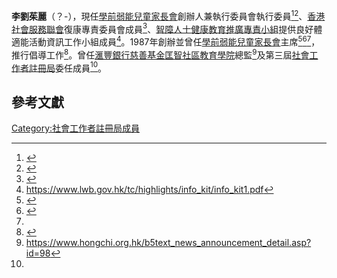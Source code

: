 '''李劉茱麗'''{{JP}}（？-），現任[[學前弱能兒童家長會|學前弱能兒童家長會]]創辦人兼執行委員會執行委員<ref>{{cite web|url=http://www.parentsassn.org.hk/about/committee/|title=學前弱能兒童家長會|website=www.parentsassn.org.hk|access-date=2021-02-23|archive-date=2018-12-07|archive-url=https://web.archive.org/web/20181207192035/http://www.parentsassn.org.hk/about/committee/|dead-url=no}}</ref><ref name="inmediahk.net">{{cite web|url=https://www.inmediahk.net/node/1053173|title=社聯70周年：歷代創辦人見証社福變遷 - 香港社會服務聯會|website=香港獨立媒體網|access-date=2021-02-23|archive-date=2018-03-26|archive-url=https://web.archive.org/web/20180326172324/http://www.inmediahk.net/node/1053173|dead-url=no}}</ref>、[[香港社會服務聯會|香港社會服務聯會]]復康專責委員會成員<ref>{{Cite web |url=https://www.hkcss.org.hk/upload/AgendaMinutes/REH/MC_2019-20_1st_min.pdf |title=存档副本 |access-date=2021-02-23 |archive-date=2021-04-15 |archive-url=https://web.archive.org/web/20210415025858/https://www.hkcss.org.hk/upload/AgendaMinutes/REH/MC_2019-20_1st_min.pdf |dead-url=no }}</ref>、[[智障人士健康教育推廣專責小組|智障人士健康教育推廣專責小組]]提供良好體適能活動資訊工作小組成員<ref>https://www.lwb.gov.hk/tc/highlights/info_kit/info_kit1.pdf</ref>。1987年創辦並曾任[[學前弱能兒童家長會|學前弱能兒童家長會]]主席<ref>{{cite web|url=https://www.hk01.com/社會新聞/49416/康橋性侵案-智障人士出庭措施22年不變-業界研三方向突破|title=【康橋性侵案】智障人士出庭措施22年不變 業界研三方向突破|first=|last=何寶儀|date=2016-10-20|website=香港01|access-date=2021-02-23|archive-date=2021-08-01|archive-url=https://web.archive.org/web/20210801111055/https://www.hk01.com/%E7%A4%BE%E6%9C%83%E6%96%B0%E8%81%9E/49416/%E5%BA%B7%E6%A9%8B%E6%80%A7%E4%BE%B5%E6%A1%88-%E6%99%BA%E9%9A%9C%E4%BA%BA%E5%A3%AB%E5%87%BA%E5%BA%AD%E6%8E%AA%E6%96%BD22%E5%B9%B4%E4%B8%8D%E8%AE%8A-%E6%A5%AD%E7%95%8C%E7%A0%94%E4%B8%89%E6%96%B9%E5%90%91%E7%AA%81%E7%A0%B4|dead-url=no}}</ref><ref>{{Cite web |url=https://www.legco.gov.hk/yr03-04/chinese/panels/ws/minutes/ws040614.pdf |title=存档副本 |access-date=2021-02-23 |archive-date=2019-11-03 |archive-url=https://web.archive.org/web/20191103032157/https://www.legco.gov.hk/yr03-04/chinese/panels/ws/minutes/ws040614.pdf |dead-url=no }}</ref><ref name="inmediahk.net"/>，推行倡導工作<ref name="swrb.org.hk">{{Cite web |url=https://www.swrb.org.hk/documents/newsletter/newsletter13.pdf |title=存档副本 |access-date=2021-02-23 |archive-date=2020-10-21 |archive-url=https://web.archive.org/web/20201021045457/http://www.swrb.org.hk/documents/newsletter/newsletter13.pdf |dead-url=no }}</ref>。曾任[[滙豐銀行慈善基金匡智社區教育學院|滙豐銀行慈善基金匡智社區教育學院]]總監<ref>https://www.hongchi.org.hk/b5text_news_announcement_detail.asp?id=98</ref>及第三屆[[社會工作者註冊局|社會工作者註冊局]]委任成員<ref name="swrb.org.hk"/>。

==參考文獻==
{{reflist}}

[[Category:社會工作者註冊局成員|Category:社會工作者註冊局成員]]